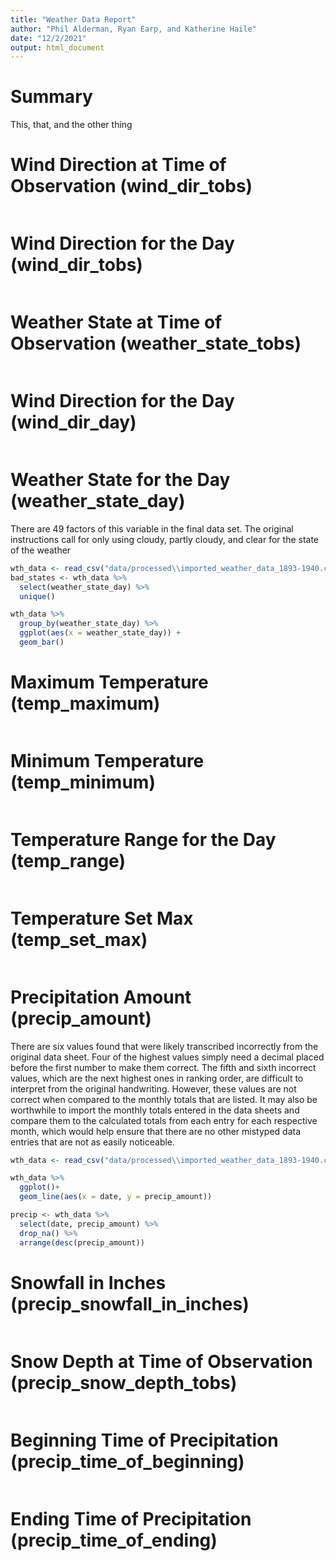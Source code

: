 ```yaml
---
title: "Weather Data Report"
author: "Phil Alderman, Ryan Earp, and Katherine Haile"
date: "12/2/2021"
output: html_document
---
```

   
# Summary   
This, that, and the other thing 
   
                         
# Wind Direction at Time of Observation (wind_dir_tobs)  
 
                 

```r



```


# Wind Direction for the Day (wind_dir_tobs)

```r

```


# Weather State at Time of Observation (weather_state_tobs)



```r


```

# Wind Direction for the Day (wind_dir_day)



```r



```


# Weather State for the Day (weather_state_day)
There are 49 factors of this variable in the final data set. The original instructions call for only using cloudy, partly cloudy, and clear for the state of the weather
```r
wth_data <- read_csv("data/processed\\imported_weather_data_1893-1940.csv")
bad_states <- wth_data %>% 
  select(weather_state_day) %>%
  unique() 

wth_data %>% 
  group_by(weather_state_day) %>% 
  ggplot(aes(x = weather_state_day)) +
  geom_bar()
```


# Maximum Temperature (temp_maximum)
```r

```


# Minimum Temperature (temp_minimum)
```r

```


# Temperature Range for the Day (temp_range)
```r

```


# Temperature Set Max (temp_set_max)

```r

```


# Precipitation Amount (precip_amount)
There are six values found that were likely transcribed incorrectly from the original data sheet. Four of the highest values simply need a decimal placed before the first number to make them correct. The fifth and sixth incorrect values, which are the next highest ones in ranking order, are difficult to interpret from the original handwriting. However, these values are not correct when compared to the monthly totals that are listed. It may also be worthwhile to import the monthly totals entered in the data sheets and compare them to the calculated totals from each entry for each respective month, which would help ensure that there are no other mistyped data entries that are not as easily noticeable.
```r
wth_data <- read_csv("data/processed\\imported_weather_data_1893-1940.csv")

wth_data %>% 
  ggplot()+
  geom_line(aes(x = date, y = precip_amount)) 

precip <- wth_data %>% 
  select(date, precip_amount) %>% 
  drop_na() %>% 
  arrange(desc(precip_amount))
```


# Snowfall in Inches (precip_snowfall_in_inches)
```r

```


# Snow Depth at Time of Observation (precip_snow_depth_tobs)
```r

```


# Beginning Time of Precipitation (precip_time_of_beginning)
```r

```


# Ending Time of Precipitation (precip_time_of_ending)
```r

```






